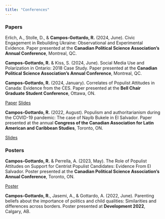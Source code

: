 ```yaml
---
title: "Conferences"
---
```


### Papers

Erlich, A., Stolle, D., \& **Campos-Gottardo, R.** (2024, June). Civic Engagement in Rebuilding Ukraine: Observational and Experimental Evidence. Paper presented at the **Canadian Political Science Association's Annual Conference**, Montreal, QC. 

**Campos-Gottardo, R.** \& Kiss, S. (2024, June). Social Media Use and Polarization in Ontario: 2018 Case Study. Paper presented at the **Canadian Political Science Association's Annual Conference**, Montreal, QC. 

**Campos-Gottardo, R.** (2024, January). Correlates of Populist Attitudes in Canada: Evidence from the CES. Paper presented at the **Bell Chair Graduate Student Conference**, Ottawa, ON. 

[Paper](files/presentations/confpapers/bellchair2024.pdf){.btn .btn-outline-primary .btn role="button"} [Slides](files/presentations/slides/bellchair2024.html){.btn .btn-outline-primary .btn role="button"}

**Campos-Gottardo, R.** (2022, August). Populism and authoritarianism during the COVID-19 pandemic: The case of Nayib Bukele in El Salvador. Paper presented at the annual **Congress of the Canadian Association for Latin American and Caribbean Studies**, Toronto, ON.

[Slides](files/presentations/slides/calacs2022.pdf){.btn .btn-outline-primary .btn role="button"} 

### Posters

**Campos-Gottardo, R.** & Perrella, A. (2023, May). The Role of Populist Attitudes on Support for Centrist Populist Candidates: Evidence From El Salvador. Poster presented at the **Canadian Political Science Association’s Annual Conference**, Toronto, ON.


[Poster](files/presentations/posters/cpsa2023.pdf){.btn .btn-outline-primary .btn role="button"} 


**Campos-Gottardo, R.**, Jasemi, A., & Gottardo, A. (2022, June). Parenting beliefs about the importance of politics and child qualities: Similarities and differences across borders. Poster presented at **Development 2022**, Calgary, AB. 